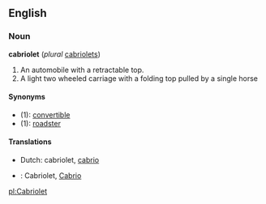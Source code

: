 ==English==
===Noun===
'''cabriolet''' (''plural'' [[cabriolets]])

#An automobile with a retractable top.
#A light two wheeled carriage with a folding top pulled by a single horse

====Synonyms====
*(1): [[convertible]]
*(1): [[roadster]]

====Translations====
*Dutch: cabriolet, [[cabrio]]
*{{msg:de}}: Cabriolet, [[Cabrio]]

[[pl:Cabriolet]]